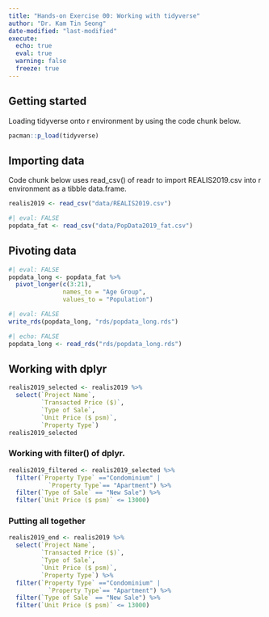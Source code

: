 ```yaml
---
title: "Hands-on Exercise 00: Working with tidyverse"
author: "Dr. Kam Tin Seong"
date-modified: "last-modified"
execute:
  echo: true
  eval: true
  warning: false
  freeze: true
---
```


## Getting started

Loading tidyverse onto r environment by using the code chunk below.

```r
pacman::p_load(tidyverse)
```

## Importing data

Code chunk below uses read_csv() of readr to import REALIS2019.csv into r environment as a tibble data.frame.

```r
realis2019 <- read_csv("data/REALIS2019.csv")
```

```r
#| eval: FALSE
popdata_fat <- read_csv("data/PopData2019_fat.csv")
```

## Pivoting data

```r
#| eval: FALSE
popdata_long <- popdata_fat %>%
  pivot_longer(c(3:21),
               names_to = "Age Group",
               values_to = "Population")
```

```r
#| eval: FALSE
write_rds(popdata_long, "rds/popdata_long.rds")
```

```r
#| echo: FALSE
popdata_long <- read_rds("rds/popdata_long.rds")
```

## Working with dplyr

```r
realis2019_selected <- realis2019 %>%
  select(`Project Name`,
         `Transacted Price ($)`,
         `Type of Sale`,
         `Unit Price ($ psm)`, 
         `Property Type`)
realis2019_selected
```

### Working with filter() of dplyr.

```r
realis2019_filtered <- realis2019_selected %>%
  filter(`Property Type` =="Condominium" |
           `Property Type`== "Apartment") %>%
  filter(`Type of Sale` == "New Sale") %>%
  filter(`Unit Price ($ psm)` <= 13000)
```

### Putting all together

```r
realis2019_end <- realis2019 %>%
  select(`Project Name`,
         `Transacted Price ($)`,
         `Type of Sale`,
         `Unit Price ($ psm)`, 
         `Property Type`) %>%
  filter(`Property Type` =="Condominium" |
           `Property Type`== "Apartment") %>%
  filter(`Type of Sale` == "New Sale") %>%
  filter(`Unit Price ($ psm)` <= 13000)
```
